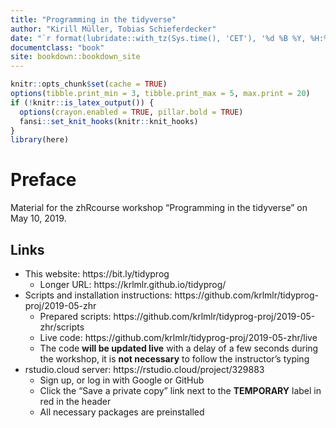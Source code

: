 ```yaml
---
title: "Programming in the tidyverse"
author: "Kirill Müller, Tobias Schieferdecker"
date: "`r format(lubridate::with_tz(Sys.time(), 'CET'), '%d %B %Y, %H:%M %Z')`"
documentclass: "book"
site: bookdown::bookdown_site
---
```


```r
knitr::opts_chunk$set(cache = TRUE)
options(tibble.print_min = 3, tibble.print_max = 5, max.print = 20)
if (!knitr::is_latex_output()) {
  options(crayon.enabled = TRUE, pillar.bold = TRUE)
  fansi::set_knit_hooks(knitr::knit_hooks)
}
library(here)
```


# Preface {-}

Material for the zhRcourse workshop "Programming in the tidyverse" on May 10, 2019.

## Links

- This website: https://bit.ly/tidyprog
    - Longer URL: https://krlmlr.github.io/tidyprog/

- Scripts and installation instructions: https://github.com/krlmlr/tidyprog-proj/2019-05-zhr
    - Prepared scripts: https://github.com/krlmlr/tidyprog-proj/2019-05-zhr/scripts
    - Live code: https://github.com/krlmlr/tidyprog-proj/2019-05-zhr/live
    - The code **will be updated live** with a delay of a few seconds during the workshop, it is **not necessary** to follow the instructor's typing

- rstudio.cloud server: https://rstudio.cloud/project/329883
    - Sign up, or log in with Google or GitHub
    - Click the "Save a private copy" link next to the **TEMPORARY** label in red in the header
    - All necessary packages are preinstalled
